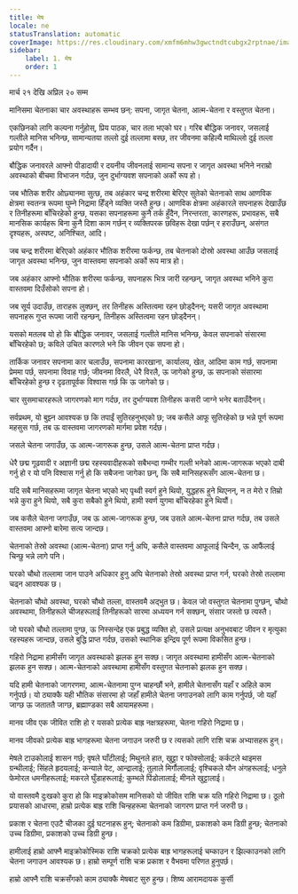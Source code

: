 ```yaml
---
title: मेष
locale: ne
statusTranslation: automatic
coverImage: https://res.cloudinary.com/xmfm6mhw3gwctndtcubgx2rptnae/image/upload/v1741354450/small_cover_tratado_esoterico_de_astrologia_hermetica_6210a35442.webp
sidebar:
    label: 1. मेष
    order: 1
---
```

मार्च २१ देखि अप्रिल २० सम्म

मानिसमा चेतनाका चार अवस्थाहरू सम्भव छन्: सपना, जागृत चेतना, आत्म-चेतना र वस्तुगत चेतना।

एकछिनको लागि कल्पना गर्नुहोस्, प्रिय पाठक, चार तला भएको घर। गरिब बौद्धिक जनावर, जसलाई गल्तीले मानिस भनिन्छ, सामान्यतया तल्लो दुई तल्लामा बस्छ, तर जीवनमा कहिल्यै माथिल्लो दुई तल्ला प्रयोग गर्दैन।

बौद्धिक जनावरले आफ्नो पीडादायी र दयनीय जीवनलाई सामान्य सपना र जागृत अवस्था भनिने नराम्रो अवस्थाको बीचमा विभाजन गर्दछ, जुन दुर्भाग्यवश सपनाको अर्को रूप हो।

जब भौतिक शरीर ओछ्यानमा सुत्छ, तब अहंकार चन्द्र शरीरमा बेरिएर सुतेको चेतनाको साथ आणविक क्षेत्रमा स्वतन्त्र रूपमा घुम्ने निद्रामा हिँड्ने व्यक्ति जस्तै हुन्छ। आणविक क्षेत्रमा अहंकारले सपनाहरू देखाउँछ र तिनीहरूमा बाँचिरहेको हुन्छ, यसका सपनाहरूमा कुनै तर्क हुँदैन, निरन्तरता, कारणहरू, प्रभावहरू, सबै मानसिक कार्यहरू बिना कुनै दिशा काम गर्छन् र व्यक्तिपरक छविहरू देखा पर्छन् र हराउँछन्, असंगत दृश्यहरू, अस्पष्ट, अनिश्चित, आदि।

जब चन्द्र शरीरमा बेरिएको अहंकार भौतिक शरीरमा फर्कन्छ, तब चेतनाको दोस्रो अवस्था आउँछ जसलाई जागृत अवस्था भनिन्छ, जुन वास्तवमा सपनाको अर्को रूप मात्र हो।

जब अहंकार आफ्नो भौतिक शरीरमा फर्कन्छ, सपनाहरू भित्र जारी रहन्छन्, जागृत अवस्था भनिने कुरा वास्तवमा दिउँसोको सपना हो।

जब सूर्य उदाउँछ, ताराहरू लुक्छन्, तर तिनीहरू अस्तित्वमा रहन छोड्दैनन्; यसरी जागृत अवस्थामा सपनाहरू गुप्त रूपमा जारी रहन्छन्, तिनीहरू अस्तित्वमा रहन छोड्दैनन्।

यसको मतलब यो हो कि बौद्धिक जनावर, जसलाई गल्तीले मानिस भनिन्छ, केवल सपनाको संसारमा बाँचिरहेको छ; कविले उचित कारणले भने कि जीवन एक सपना हो।

तार्किक जनावर सपनामा कार चलाउँछ, सपनामा कारखाना, कार्यालय, खेत, आदिमा काम गर्छ, सपनामा प्रेममा पर्छ, सपनामा विवाह गर्छ; जीवनमा विरलै, धेरै विरलै, ऊ जागेको हुन्छ, ऊ सपनाको संसारमा बाँचिरहेको हुन्छ र दृढतापूर्वक विश्वास गर्छ कि ऊ जागेको छ।

चार सुसमाचारहरूले जागरणको माग गर्दछ, तर दुर्भाग्यवश तिनीहरू कसरी जाग्ने भनेर बताउँदैनन्।

सर्वप्रथम, यो बुझ्न आवश्यक छ कि तपाईं सुतिरहनुभएको छ; जब कसैले आफू सुतिरहेको छ भन्ने पूर्ण रूपमा महसुस गर्छ, तब ऊ वास्तवमा जागरणको मार्गमा प्रवेश गर्दछ।

जसले चेतना जगाउँछ, ऊ आत्म-जागरूक हुन्छ, उसले आत्म-चेतना प्राप्त गर्दछ।

धेरै छद्म गूढवादी र अज्ञानी छद्म रहस्यवादीहरूको सबैभन्दा गम्भीर गल्ती भनेको आत्म-जागरूक भएको दाबी गर्नु हो र यो पनि विश्वास गर्नु हो कि सबैजना जागेका छन्, कि सबै मानिसहरूसँग आत्म-चेतना छ।

यदि सबै मानिसहरूमा जागृत चेतना भएको भए पृथ्वी स्वर्ग हुने थियो, युद्धहरू हुने थिएनन्, न त मेरो र तिम्रो भन्ने कुरा हुने थियो, सबै कुरा सबैको हुने थियो, हामी स्वर्ण युगमा बाँचिरहेका हुने थियौं।

जब कसैले चेतना जगाउँछ, जब ऊ आत्म-जागरूक हुन्छ, जब उसले आत्म-चेतना प्राप्त गर्दछ, तब उसले वास्तवमा आफ्नो बारेमा सत्य जान्दछ।

चेतनाको तेस्रो अवस्था (आत्म-चेतना) प्राप्त गर्नु अघि, कसैले वास्तवमा आफूलाई चिन्दैन, ऊ आफैंलाई चिन्छु भन्ने लागे पनि।

घरको चौथो तल्लामा जान पाउने अधिकार हुनु अघि चेतनाको तेस्रो अवस्था प्राप्त गर्न, घरको तेस्रो तल्लामा चढ्न आवश्यक छ।

चेतनाको चौथो अवस्था, घरको चौथो तल्ला, वास्तवमै अद्भुत छ। केवल जो वस्तुगत चेतनामा पुग्छन्, चौथो अवस्थामा, तिनीहरूले चीजहरूलाई तिनीहरूको सारमा अध्ययन गर्न सक्छन्, संसार जस्तो छ त्यस्तै।

जो घरको चौथो तल्लामा पुग्छ, ऊ निस्सन्देह एक प्रबुद्ध व्यक्ति हो, उसले प्रत्यक्ष अनुभवबाट जीवन र मृत्युका रहस्यहरू जान्दछ, उसले बुद्धि प्राप्त गर्दछ, उसको स्थानिक इन्द्रिय पूर्ण रूपमा विकसित हुन्छ।

गहिरो निद्रामा हामीसँग जागृत अवस्थाको झलक हुन सक्छ। जागृत अवस्थामा हामीसँग आत्म-चेतनाको झलक हुन सक्छ। आत्म-चेतनाको अवस्थामा हामीसँग वस्तुगत चेतनाको झलक हुन सक्छ।

यदि हामी चेतनाको जागरणमा, आत्म-चेतनामा पुग्न चाहन्छौं भने, हामीले चेतनासँग यहाँ र अहिले काम गर्नुपर्छ। यो ठ्याक्कै यही भौतिक संसारमा हो जहाँ हामीले चेतना जगाउनको लागि काम गर्नुपर्छ, जो यहाँ जाग्छ ऊ जताततै जाग्छ, ब्रह्माण्डका सबै आयामहरूमा।

मानव जीव एक जीवित राशि हो र यसको प्रत्येक बाह्र नक्षत्रहरूमा, चेतना गहिरो निद्रामा छ।

मानव जीवको प्रत्येक बाह्र भागहरूमा चेतना जगाउन जरुरी छ र त्यसको लागि राशि चक्र अभ्यासहरू हुन्।

मेषले टाउकोलाई शासन गर्छ; वृषले घाँटीलाई; मिथुनले हात, खुट्टा र फोक्सोलाई; कर्कटले थाइमस ग्रन्थीलाई; सिंहले हृदयलाई; कन्याले पेट, आन्द्रालाई; तुलाले मिर्गौलालाई; वृश्चिकले यौन अंगहरूलाई; धनुले फेमोरल धमनीहरूलाई; मकरले घुँडाहरूलाई; कुम्भले पिंडोलालाई; मीनले खुट्टालाई।

यो वास्तवमै दुःखको कुरा हो कि माइक्रोकोसम मानिसको यो जीवित राशि चक्र यति गहिरो निद्रामा छ। ठूलो प्रयासको आधारमा, हाम्रो प्रत्येक बाह्र राशि चिन्हहरूमा चेतनाको जागरण प्राप्त गर्न जरुरी छ।

प्रकाश र चेतना एउटै चीजका दुई घटनाहरू हुन्; चेतनाको कम डिग्रीमा, प्रकाशको कम डिग्री हुन्छ; चेतनाको उच्च डिग्रीमा, प्रकाशको उच्च डिग्री हुन्छ।

हामीलाई हाम्रो आफ्नै माइक्रोकोस्मिक राशि चक्रको प्रत्येक बाह्र भागहरूलाई चम्काउन र झिल्काउनको लागि चेतना जगाउन आवश्यक छ। हाम्रो सम्पूर्ण राशि चक्र प्रकाश र वैभवमा परिणत हुनुपर्छ।

हाम्रो आफ्नै राशि चक्रसँगको काम ठ्याक्कै मेषबाट सुरु हुन्छ। शिष्य आरामदायक कुर्सी
